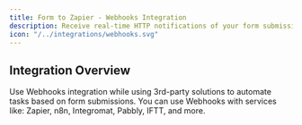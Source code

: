 ```yaml
---
title: Form to Zapier - Webhooks Integration
description: Receive real-time HTTP notifications of your form submissions to automate specific tasks.
icon: "/../integrations/webhooks.svg"
---
```


## Integration Overview

Use Webhooks integration while using 3rd-party solutions to automate tasks based on form submissions. You can use Webhooks with services like: Zapier, n8n, Integromat, Pabbly, IFTT, and more. 
